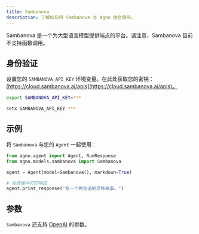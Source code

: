 ```yaml
---
title: Sambanova
description: 了解如何将 Sambanova 与 Agno 结合使用。
---
```


Sambanova 是一个为大型语言模型提供端点的平台。请注意，Sambanova 目前不支持函数调用。

## 身份验证

设置您的 `SAMBANOVA_API_KEY` 环境变量。在此处获取您的密钥：[https://cloud.sambanova.ai/apis](https://cloud.sambanova.ai/apis)。

<CodeGroup>

```bash Mac
export SAMBANOVA_API_KEY=***
```

```bash Windows
setx SAMBANOVA_API_KEY ***
```

</CodeGroup>

## 示例

将 `Sambanova` 与您的 `Agent` 一起使用：

<CodeGroup>

```python agent.py
from agno.agent import Agent, RunResponse
from agno.models.sambanova import Sambanova

agent = Agent(model=Sambanova(), markdown=True)

# 在终端中打印响应
agent.print_response("写一个两句话的恐怖故事。")

```

</CodeGroup>

## 参数

<Snippet file="model-sambanova-params.mdx" />

`Sambanova` 还支持 [OpenAI](/reference/models/openai) 的参数。